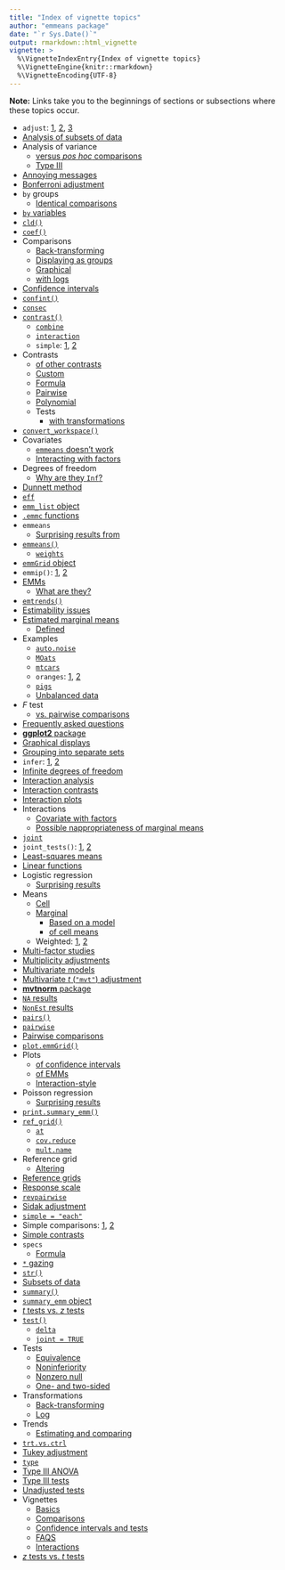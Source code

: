 ```yaml
---
title: "Index of vignette topics"
author: "emmeans package"
date: "`r Sys.Date()`"
output: rmarkdown::html_vignette
vignette: >
  %\VignetteIndexEntry{Index of vignette topics}
  %\VignetteEngine{knitr::rmarkdown}
  %\VignetteEncoding{UTF-8}
---
```

**Note:** Links take you to the beginnings of sections or subsections 
where these topics occur.
<!-- End of header. Do not delete this comment -->

  * `adjust`: [1](comparisons.html#pairwise), [2](comparisons.html#linfcns), [3](confidence-intervals.html#adjust)
  * [Analysis of subsets of data](FAQs.html#model)
  * Analysis of variance
      * [versus *pos hoc* comparisons](FAQs.html#anova)
      * [Type III](confidence-intervals.html#joint)
  * [Annoying messages](FAQs.html#namespace)
  * [Bonferroni adjustment](confidence-intervals.html#adjust)
  * `by` groups
      * [Identical comparisons](FAQs.html#additive)
  * [`by` variables](confidence-intervals.html#byvars)
  * [`cld()`](comparisons.html#pairwise)
  * [`coef()`](comparisons.html#contrasts)
  * Comparisons
      * [Back-transforming](comparisons.html#logs)
      * [Displaying as groups](comparisons.html#pairwise)
      * [Graphical](comparisons.html#pairwise)
      * [with logs](comparisons.html#logs)
  * [Confidence intervals](confidence-intervals.html#summary)
  * [`confint()`](confidence-intervals.html#summary)
  * [`consec`](comparisons.html#contrasts)
  * [`contrast()`](comparisons.html#contrasts)
      * [`combine`](interactions.html#simple)
      * [`interaction`](interactions.html#contrasts)
      * `simple`: [1](confidence-intervals.html#simple), [2](interactions.html#simple)
  * Contrasts
      * [of other contrasts](interactions.html#contrasts)
      * [Custom](comparisons.html#linfcns)
      * [Formula](comparisons.html#formulas)
      * [Pairwise](comparisons.html#pairwise)
      * [Polynomial](comparisons.html#contrasts)
      * Tests
          * [with transformations](comparisons.html#logs)
  * [`convert_workspace()`](FAQs.html#namespace)
  * Covariates
      * [`emmeans` doesn't work](FAQs.html#numeric)
      * [Interacting with factors](FAQs.html#trends)
  * Degrees of freedom
      * [Why are they `Inf`?](FAQs.html#asymp)
  * [Dunnett method](comparisons.html#contrasts)
  * [`eff`](comparisons.html#contrasts)
  * [`emm_list` object](comparisons.html#formulas)
  * [`.emmc` functions](comparisons.html#linfcns)
  * `emmeans`
      * [Surprising results from](FAQs.html#transformations)
  * [`emmeans()`](basics.html#emmeans)
      * [`weights`](basics.html#weights)
  * [`emmGrid` object](confidence-intervals.html#emmobj)
  * `emmip()`: [1](basics.html#plots), [2](interactions.html#factors)
  * [EMMs](basics.html#EMMdef)
      * [What are they?](FAQs.html#what)
  * [`emtrends()`](interactions.html#covariates)
  * [Estimability issues](FAQs.html#NAs)
  * [Estimated marginal means](basics.html#EMMdef)
      * [Defined](basics.html#emmeans)
  * Examples
      * [`auto.noise`](interactions.html#factors)
      * [`MOats`](basics.html#multiv)
      * [`mtcars`](basics.html#altering)
      * `oranges`: [1](comparisons.html#formulas), [2](interactions.html#covariates)
      * [`pigs`](basics.html#motivation)
      * [Unbalanced data](basics.html#motivation)
  * *F* test
      * [vs. pairwise comparisons](FAQs.html#anova)
  * [Frequently asked questions](FAQs.html)
  * [**ggplot2** package](basics.html#plots)
  * [Graphical displays](basics.html#plots)
  * [Grouping into separate sets](confidence-intervals.html#byvars)
  * `infer`: [1](comparisons.html#pairwise), [2](confidence-intervals.html#summary)
  * [Infinite degrees of freedom](FAQs.html#asymp)
  * [Interaction analysis](interactions.html)
  * [Interaction contrasts](interactions.html#contrasts)
  * [Interaction plots](interactions.html#factors)
  * Interactions
      * [Covariate with factors](interactions.html#covariates)
      * [Possible nappropriateness of marginal means](interactions.html#factors)
  * [`joint`](confidence-intervals.html#joint)
  * `joint_tests()`: [1](confidence-intervals.html#joint), [2](interactions.html#contrasts)
  * [Least-squares means](FAQs.html#what)
  * [Linear functions](comparisons.html#linfcns)
  * Logistic regression
      * [Surprising results](FAQs.html#transformations)
  * Means
      * [Cell](basics.html#motivation)
      * [Marginal](basics.html#motivation)
          * [Based on a model](basics.html#EMMdef)
          * [of cell means](basics.html#eqwts)
      * Weighted: [1](basics.html#eqwts), [2](basics.html#weights)
  * [Multi-factor studies](FAQs.html#interactions)
  * [Multiplicity adjustments](confidence-intervals.html#adjust)
  * [Multivariate models](basics.html#multiv)
  * [Multivariate *t* (`"mvt"`) adjustment](confidence-intervals.html#adjust)
  * [**mvtnorm** package](confidence-intervals.html#adjust)
  * [`NA` results](FAQs.html#NAs)
  * [`NonEst` results](FAQs.html#NAs)
  * [`pairs()`](comparisons.html#pairwise)
  * [`pairwise`](comparisons.html#contrasts)
  * [Pairwise comparisons](comparisons.html#pairwise)
  * [`plot.emmGrid()`](basics.html#plots)
  * Plots
      * [of confidence intervals](basics.html#plots)
      * [of EMMs](basics.html#plots)
      * [Interaction-style](basics.html#plots)
  * Poisson regression
      * [Surprising results](FAQs.html#transformations)
  * [`print.summary_emm()`](confidence-intervals.html#emmobj)
  * [`ref_grid()`](basics.html#ref_grid)
      * [`at`](basics.html#altering)
      * [`cov.reduce`](basics.html#altering)
      * [`mult.name`](basics.html#multiv)
  * Reference grid
      * [Altering](basics.html#altering)
  * [Reference grids](basics.html#ref_grid)
  * [Response scale](confidence-intervals.html#tran)
  * [`revpairwise`](comparisons.html#contrasts)
  * [Sidak adjustment](confidence-intervals.html#adjust)
  * [`simple = "each"`](confidence-intervals.html#simple)
  * Simple comparisons: [1](confidence-intervals.html#simple), [2](FAQs.html#interactions)
  * [Simple contrasts](interactions.html#simple)
  * `specs`
      * [Formula](comparisons.html#formulas)
  * [`*` gazing](interactions.html#factors)
  * [`str()`](confidence-intervals.html#emmobj)
  * [Subsets of data](FAQs.html#model)
  * [`summary()`](confidence-intervals.html#summary)
  * [`summary_emm` object](confidence-intervals.html#emmobj)
  * [*t* tests vs. *z* tests](FAQs.html#asymp)
  * [`test()`](confidence-intervals.html#summary)
      * [`delta`](confidence-intervals.html#equiv)
      * [`joint = TRUE`](confidence-intervals.html#joint)
  * Tests
      * [Equivalence](confidence-intervals.html#equiv)
      * [Noninferiority](confidence-intervals.html#equiv)
      * [Nonzero null](confidence-intervals.html#summary)
      * [One- and two-sided](confidence-intervals.html#summary)
  * Transformations
      * [Back-transforming](confidence-intervals.html#tran)
      * [Log](comparisons.html#logs)
  * Trends
      * [Estimating and comparing](interactions.html#covariates)
  * [`trt.vs.ctrl`](comparisons.html#contrasts)
  * [Tukey adjustment](confidence-intervals.html#adjust)
  * [`type`](confidence-intervals.html#tran)
  * [Type III ANOVA](confidence-intervals.html#joint)
  * [Type III tests](confidence-intervals.html#joint)
  * [Unadjusted tests](confidence-intervals.html#adjust)
  * Vignettes
      * [Basics](basics.html)
      * [Comparisons](comparisons.html)
      * [Confidence intervals and tests](confidence-intervals.html)
      * [FAQS](FAQs.html)
      * [Interactions](interactions.html)
  * [*z* tests vs. *t* tests](FAQs.html#asymp)
